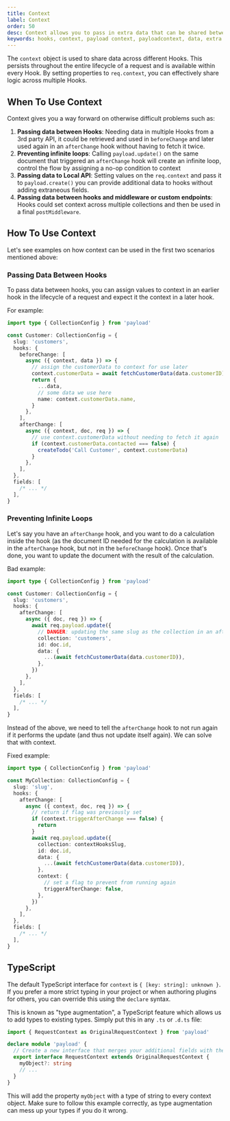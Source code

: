 ```yaml
---
title: Context
label: Context
order: 50
desc: Context allows you to pass in extra data that can be shared between hooks
keywords: hooks, context, payload context, payloadcontext, data, extra data, shared data, shared, extra
---
```


The `context` object is used to share data across different Hooks. This persists throughout the entire lifecycle of a request and is available within every Hook. By setting properties to `req.context`, you can effectively share logic across multiple Hooks.

## When To Use Context

Context gives you a way forward on otherwise difficult problems such as:

1. **Passing data between Hooks**: Needing data in multiple Hooks from a 3rd party API, it could be retrieved and used in `beforeChange` and later used again in an `afterChange` hook without having to fetch it twice.
2. **Preventing infinite loops**: Calling `payload.update()` on the same document that triggered an `afterChange` hook will create an infinite loop, control the flow by assigning a no-op condition to context
3. **Passing data to Local API**: Setting values on the `req.context` and pass it to `payload.create()` you can provide additional data to hooks without adding extraneous fields.
4. **Passing data between hooks and middleware or custom endpoints**: Hooks could set context across multiple collections and then be used in a final `postMiddleware`.

## How To Use Context

Let's see examples on how context can be used in the first two scenarios mentioned above:

### Passing Data Between Hooks

To pass data between hooks, you can assign values to context in an earlier hook in the lifecycle of a request and expect it the context in a later hook.

For example:

```ts
import type { CollectionConfig } from 'payload'

const Customer: CollectionConfig = {
  slug: 'customers',
  hooks: {
    beforeChange: [
      async ({ context, data }) => {
        // assign the customerData to context for use later
        context.customerData = await fetchCustomerData(data.customerID)
        return {
          ...data,
          // some data we use here
          name: context.customerData.name,
        }
      },
    ],
    afterChange: [
      async ({ context, doc, req }) => {
        // use context.customerData without needing to fetch it again
        if (context.customerData.contacted === false) {
          createTodo('Call Customer', context.customerData)
        }
      },
    ],
  },
  fields: [
    /* ... */
  ],
}
```

### Preventing Infinite Loops

Let's say you have an `afterChange` hook, and you want to do a calculation inside the hook (as the document ID needed for the calculation is available in the `afterChange` hook, but not in the `beforeChange` hook). Once that's done, you want to update the document with the result of the calculation.

Bad example:

```ts
import type { CollectionConfig } from 'payload'

const Customer: CollectionConfig = {
  slug: 'customers',
  hooks: {
    afterChange: [
      async ({ doc, req }) => {
        await req.payload.update({
          // DANGER: updating the same slug as the collection in an afterChange will create an infinite loop!
          collection: 'customers',
          id: doc.id,
          data: {
            ...(await fetchCustomerData(data.customerID)),
          },
        })
      },
    ],
  },
  fields: [
    /* ... */
  ],
}
```

Instead of the above, we need to tell the `afterChange` hook to not run again if it performs the update (and thus not update itself again). We can solve that with context.

Fixed example:

```ts
import type { CollectionConfig } from 'payload'

const MyCollection: CollectionConfig = {
  slug: 'slug',
  hooks: {
    afterChange: [
      async ({ context, doc, req }) => {
        // return if flag was previously set
        if (context.triggerAfterChange === false) {
          return
        }
        await req.payload.update({
          collection: contextHooksSlug,
          id: doc.id,
          data: {
            ...(await fetchCustomerData(data.customerID)),
          },
          context: {
            // set a flag to prevent from running again
            triggerAfterChange: false,
          },
        })
      },
    ],
  },
  fields: [
    /* ... */
  ],
}
```

## TypeScript

The default TypeScript interface for `context` is `{ [key: string]: unknown }`. If you prefer a more strict typing in your project or when authoring plugins for others, you can override this using the `declare` syntax.

This is known as "type augmentation", a TypeScript feature which allows us to add types to existing types. Simply put this in any `.ts` or `.d.ts` file:

```ts
import { RequestContext as OriginalRequestContext } from 'payload'

declare module 'payload' {
  // Create a new interface that merges your additional fields with the original one
  export interface RequestContext extends OriginalRequestContext {
    myObject?: string
    // ...
  }
}
```

This will add the property `myObject` with a type of string to every context object. Make sure to follow this example correctly, as type augmentation can mess up your types if you do it wrong.
